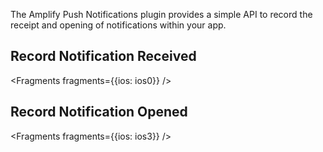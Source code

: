 The Amplify Push Notifications plugin provides a simple API to record the receipt and opening of notifications within your app.

## Record Notification Received


<Fragments fragments={{ios: ios0}} />

## Record Notification Opened


<Fragments fragments={{ios: ios3}} />
